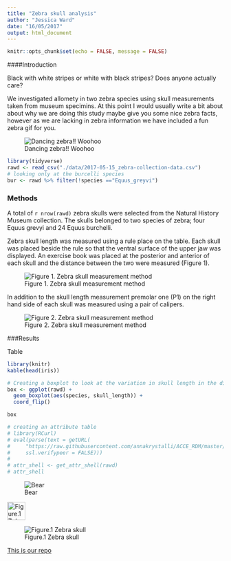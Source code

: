 ```yaml
---
title: "Zebra skull analysis"
author: "Jessica Ward"
date: "16/05/2017"
output: html_document
---
```


```r
knitr::opts_chunk$set(echo = FALSE, message = FALSE)
```

####Introduction

Black with white stripes or white with black stripes? 
Does anyone actually care?

We investigated allomety in two zebra species using skull measurements taken from museum specimins. At this point I would usually write a bit about about why we are doing this study maybe give you some nice zebra facts, however as we are lacking in zebra information we have included a fun zebra gif for you. 

![Dancing zebra!! Woohoo](https://media.giphy.com/media/bHoFqabfGJLpu/giphy.gif?response_id=591dbf997c2f1a226c5beb57)


```r
library(tidyverse)
rawd <- read_csv("./data/2017-05-15_zebra-collection-data.csv")
# looking only at the burcelli species
bur <- rawd %>% filter(!species =="Equus_greyvi")
```

### Methods
A total of `r nrow(rawd)` zebra skulls were selected from the Natural History Museum collection. The skulls belonged to two species of zebra; four Equus grevyi and 24 Equus burchelli. 

Zebra skull length was measured using a rule place on the table. Each skull was placed beside the rule so that the ventral surface of the upper jaw was displayed. An exercise book was placed at the posterior and anterior of each skull and the distance between the two were measured (Figure 1).

![Figure 1. Zebra skull measurement method](IMG_0708.JPG)


In addition to the skull length measurement premolar one (P1) on the right hand side of each skull was measured using a pair of calipers.


![Figure 2. Zebra skull measurement method](IMG_0712.JPG)



###Results







Table
```r
library(knitr)
kable(head(iris))
```

```r
# Creating a boxplot to look at the variation in skull length in the different species 
box <- ggplot(rawd) +
  geom_boxplot(aes(species, skull_length)) +
  coord_flip()

box
```


```r
# creating an attribute table
# library(RCurl)
# eval(parse(text = getURL(
#     "https://raw.githubusercontent.com/annakrystalli/ACCE_RDM/master/R/eml_utils.R",
#     ssl.verifypeer = FALSE)))
# 
# attr_shell <- get_attr_shell(rawd)
# attr_shell
```

![Bear](https://placebear.com/g/200/300)

<img src="IMG_0711.JPG" alt="Figure.1 Zebra skull" height="42" width="42">

![Figure.1 Zebra skull](IMG_0711.JPG)

[This is our repo](https://github.com/adam-p/markdown-here/wiki/Markdown-Cheatsheet)